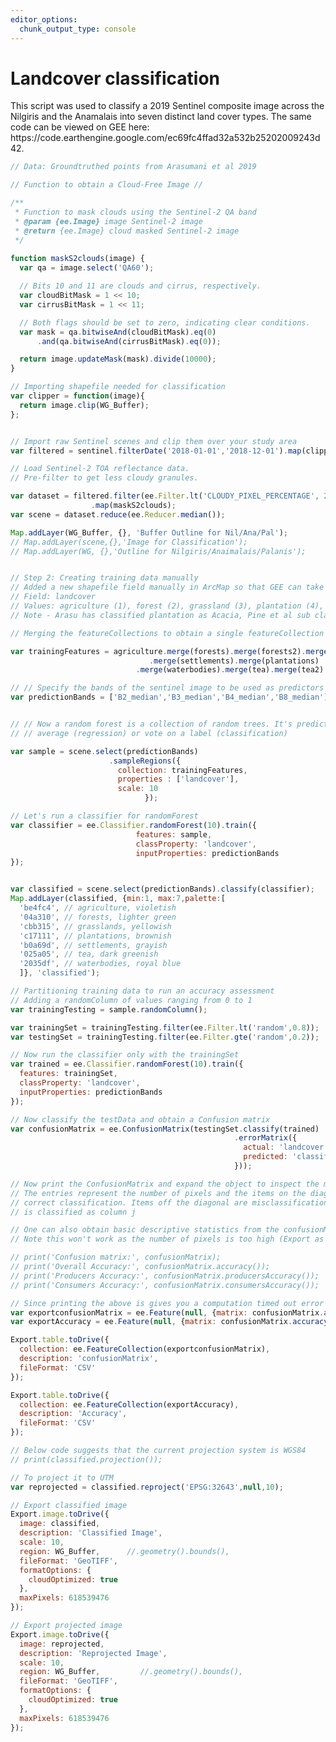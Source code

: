 ```yaml
---
editor_options: 
  chunk_output_type: console
---
```


# Landcover classification

This script was used to classify a 2019 Sentinel composite image across the Nilgiris and the Anamalais into seven distinct land cover types. The same code can be viewed on GEE here: https://code.earthengine.google.com/ec69fc4ffad32a532b25202009243d42. 

```js
// Data: Groundtruthed points from Arasumani et al 2019

// Function to obtain a Cloud-Free Image // 

/**
 * Function to mask clouds using the Sentinel-2 QA band
 * @param {ee.Image} image Sentinel-2 image
 * @return {ee.Image} cloud masked Sentinel-2 image
 */
 
function maskS2clouds(image) {
  var qa = image.select('QA60');

  // Bits 10 and 11 are clouds and cirrus, respectively.
  var cloudBitMask = 1 << 10;
  var cirrusBitMask = 1 << 11;

  // Both flags should be set to zero, indicating clear conditions.
  var mask = qa.bitwiseAnd(cloudBitMask).eq(0)
      .and(qa.bitwiseAnd(cirrusBitMask).eq(0));

  return image.updateMask(mask).divide(10000);
}

// Importing shapefile needed for classification
var clipper = function(image){
  return image.clip(WG_Buffer);
};


// Import raw Sentinel scenes and clip them over your study area
var filtered = sentinel.filterDate('2018-01-01','2018-12-01').map(clipper);

// Load Sentinel-2 TOA reflectance data.
// Pre-filter to get less cloudy granules.

var dataset = filtered.filter(ee.Filter.lt('CLOUDY_PIXEL_PERCENTAGE', 20))
                  .map(maskS2clouds);
var scene = dataset.reduce(ee.Reducer.median());

Map.addLayer(WG_Buffer, {}, 'Buffer Outline for Nil/Ana/Pal');
// Map.addLayer(scene,{},'Image for Classification');
// Map.addLayer(WG, {},'Outline for Nilgiris/Anaimalais/Palanis');


// Step 2: Creating training data manually
// Added a new shapefile field manually in ArcMap so that GEE can take a float field for classification
// Field: landcover
// Values: agriculture (1), forest (2), grassland (3), plantation (4), settlements (5), tea (6), waterbodies (7)
// Note - Arasu has classified plantation as Acacia, Pine et al sub classes (for future analysis)

// Merging the featureCollections to obtain a single featureCollection

var trainingFeatures = agriculture.merge(forests).merge(forests2).merge(grasslands).merge(grasslands2)
                               .merge(settlements).merge(plantations)
                            .merge(waterbodies).merge(tea).merge(tea2).merge(tea3).merge(forests3);

// // Specify the bands of the sentinel image to be used as predictors (p)
var predictionBands = ['B2_median','B3_median','B4_median','B8_median'];


// // Now a random forest is a collection of random trees. It's predictions are used to compute an
// // average (regression) or vote on a label (classification)

var sample = scene.select(predictionBands)
                      .sampleRegions({
                        collection: trainingFeatures,
                        properties : ['landcover'],
                        scale: 10
                              });

// Let's run a classifier for randomForest
var classifier = ee.Classifier.randomForest(10).train({
                            features: sample,
                            classProperty: 'landcover',
                            inputProperties: predictionBands
});


var classified = scene.select(predictionBands).classify(classifier);
Map.addLayer(classified, {min:1, max:7,palette:[
  'be4fc4', // agriculture, violetish
  '04a310', // forests, lighter green
  'cbb315', // grasslands, yellowish
  'c17111', // plantations, brownish
  'b0a69d', // settlements, grayish
  '025a05', // tea, dark greenish
  '2035df', // waterbodies, royal blue 
  ]}, 'classified');

// Partitioning training data to run an accuracy assessment
// Adding a randomColumn of values ranging from 0 to 1
var trainingTesting = sample.randomColumn();

var trainingSet = trainingTesting.filter(ee.Filter.lt('random',0.8));
var testingSet = trainingTesting.filter(ee.Filter.gte('random',0.2));

// Now run the classifier only with the trainingSet
var trained = ee.Classifier.randomForest(10).train({
  features: trainingSet,
  classProperty: 'landcover',
  inputProperties: predictionBands
});

// Now classify the testData and obtain a Confusion matrix
var confusionMatrix = ee.ConfusionMatrix(testingSet.classify(trained)
                                                  .errorMatrix({
                                                    actual: 'landcover',
                                                    predicted: 'classification'
                                                  }));

// Now print the ConfusionMatrix and expand the object to inspect the matrix()
// The entries represent the number of pixels and the items on the diagonal represent
// correct classification. Items off the diagonal are misclassifications, where class in row i
// is classified as column j

// One can also obtain basic descriptive statistics from the confusionMatrix
// Note this won't work as the number of pixels is too high (Export as .csv to obtain result)

// print('Confusion matrix:', confusionMatrix);
// print('Overall Accuracy:', confusionMatrix.accuracy());
// print('Producers Accuracy:', confusionMatrix.producersAccuracy());
// print('Consumers Accuracy:', confusionMatrix.consumersAccuracy());

// Since printing the above is gives you a computation timed out error
var exportconfusionMatrix = ee.Feature(null, {matrix: confusionMatrix.array()}); 
var exportAccuracy = ee.Feature(null, {matrix: confusionMatrix.accuracy()}); 

Export.table.toDrive({
  collection: ee.FeatureCollection(exportconfusionMatrix),
  description: 'confusionMatrix',
  fileFormat: 'CSV'
});

Export.table.toDrive({
  collection: ee.FeatureCollection(exportAccuracy),
  description: 'Accuracy',
  fileFormat: 'CSV'
});

// Below code suggests that the current projection system is WGS84
// print(classified.projection());

// To project it to UTM
var reprojected = classified.reproject('EPSG:32643',null,10);

// Export classified image
Export.image.toDrive({
  image: classified,
  description: 'Classified Image',
  scale: 10,
  region: WG_Buffer,      //.geometry().bounds(),
  fileFormat: 'GeoTIFF',
  formatOptions: {
    cloudOptimized: true
  },
  maxPixels: 618539476
});

// Export projected image
Export.image.toDrive({
  image: reprojected,
  description: 'Reprojected Image',
  scale: 10,
  region: WG_Buffer,         //.geometry().bounds(),
  fileFormat: 'GeoTIFF',
  formatOptions: {
    cloudOptimized: true
  },
  maxPixels: 618539476
});

```

